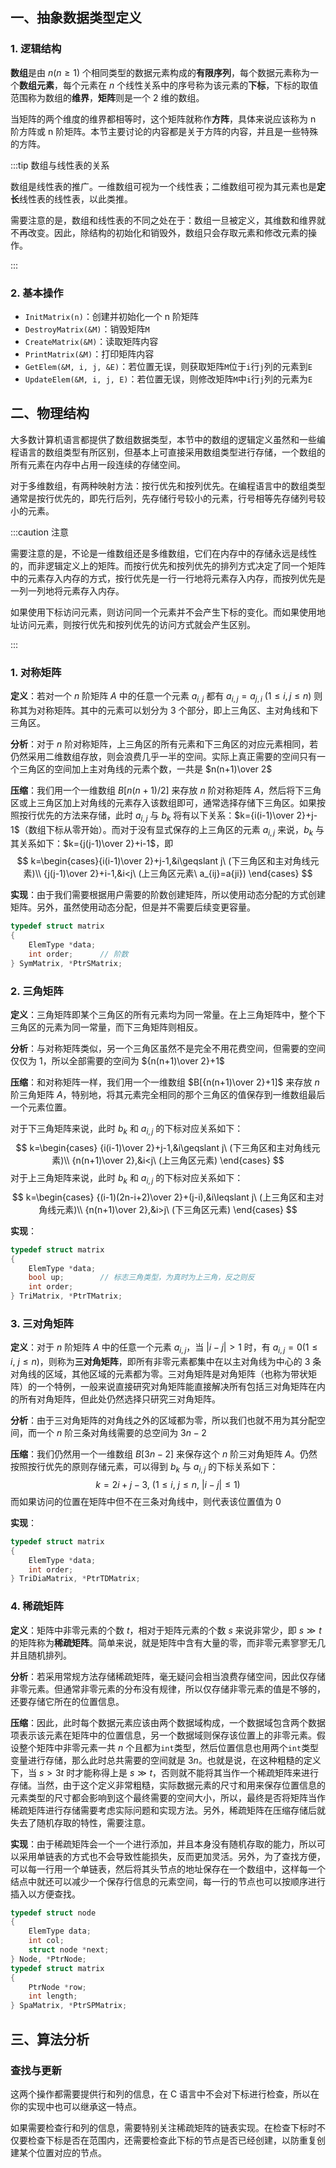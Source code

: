 ## 一、抽象数据类型定义

### 1. 逻辑结构

**数组**是由 $n(n\geqslant 1)$ 个相同类型的数据元素构成的**有限序列**，每个数据元素称为一个**数组元素**，每个元素在 $n$ 个线性关系中的序号称为该元素的**下标**，下标的取值范围称为数组的**维界**，**矩阵**则是一个 2 维的数组。

当矩阵的两个维度的维界都相等时，这个矩阵就称作**方阵**，具体来说应该称为 n 阶方阵或 n 阶矩阵。本节主要讨论的内容都是关于方阵的内容，并且是一些特殊的方阵。

:::tip 数组与线性表的关系

数组是线性表的推广。一维数组可视为一个线性表；二维数组可视为其元素也是**定长**线性表的线性表，以此类推。

需要注意的是，数组和线性表的不同之处在于：数组一旦被定义，其维数和维界就不再改变。因此，除结构的初始化和销毁外，数组只会存取元素和修改元素的操作。

:::



### 2. 基本操作

- `InitMatrix(n)`：创建并初始化一个 n 阶矩阵
- `DestroyMatrix(&M)`：销毁矩阵`M`
- `CreateMatrix(&M)`：读取矩阵内容
- `PrintMatrix(&M)`：打印矩阵内容
- `GetElem(&M, i, j, &E)`：若位置无误，则获取矩阵`M`位于`i`行`j`列的元素到`E`
- `UpdateElem(&M, i, j, E)`：若位置无误，则修改矩阵`M`中`i`行`j`列的元素为`E`



## 二、物理结构

大多数计算机语言都提供了数组数据类型，本节中的数组的逻辑定义虽然和一些编程语言的数组类型有所区别，但基本上可直接采用数组类型进行存储，一个数组的所有元素在内存中占用一段连续的存储空间。

对于多维数组，有两种映射方法：按行优先和按列优先。在编程语言中的数组类型通常是按行优先的，即先行后列，先存储行号较小的元素，行号相等先存储列号较小的元素。

:::caution 注意

需要注意的是，不论是一维数组还是多维数组，它们在内存中的存储永远是线性的，而非逻辑定义上的矩阵。而按行优先和按列优先的排列方式决定了同一个矩阵中的元素存入内存的方式，按行优先是一行一行地将元素存入内存，而按列优先是一列一列地将元素存入内存。

如果使用下标访问元素，则访问同一个元素并不会产生下标的变化。而如果使用地址访问元素，则按行优先和按列优先的访问方式就会产生区别。

:::

### 1. 对称矩阵

**定义**：若对一个 $n$ 阶矩阵 $A$ 中的任意一个元素 $a_{i,j}$ 都有 $a_{i,j}=a_{j,i}\ (1\leqslant i, j\leqslant n)$ 则称其为对称矩阵。其中的元素可以划分为 3 个部分，即上三角区、主对角线和下三角区。

**分析**：对于 $n$ 阶对称矩阵，上三角区的所有元素和下三角区的对应元素相同，若仍然采用二维数组存放，则会浪费几乎一半的空间。实际上真正需要的空间只有一个三角区的空间加上主对角线的元素个数，一共是 $n(n+1)\over 2$

**压缩**：我们用一个一维数组 $B[n(n+1)/2]$ 来存放 $n$ 阶对称矩阵 $A$，然后将下三角区或上三角区加上对角线的元素存入该数组即可，通常选择存储下三角区。如果按照按行优先的方法来存储，此时 $a_{i,j}$ 与 $b_k$ 将有以下关系：$k={i(i-1)\over 2}+j-1$（数组下标从零开始）。而对于没有显式保存的上三角区的元素 $a_{i,j}$ 来说，$b_k$ 与其关系如下：$k={j(j-1)\over 2}+i-1$，即
$$
k=\begin{cases}{i(i-1)\over 2}+j-1,&i\geqslant j\ (下三角区和主对角线元素)\\
{j(j-1)\over 2}+i-1,&i<j\ (上三角区元素\ a_{ij}=a{ji})
\end{cases}
$$

**实现**：由于我们需要根据用户需要的阶数创建矩阵，所以使用动态分配的方式创建矩阵。另外，虽然使用动态分配，但是并不需要后续变更容量。

```c
typedef struct matrix
{
    ElemType *data;
    int order;		// 阶数
} SymMatrix, *PtrSMatrix;
```



### 2. 三角矩阵

**定义**：三角矩阵即某个三角区的所有元素均为同一常量。在上三角矩阵中，整个下三角区的元素为同一常量，而下三角矩阵则相反。

**分析**：与对称矩阵类似，另一个三角区虽然不是完全不用花费空间，但需要的空间仅仅为 1，所以全部需要的空间为 ${n(n+1)\over 2}+1$

**压缩**：和对称矩阵一样，我们用一个一维数组 $B[{n(n+1)\over 2}+1]$ 来存放 $n$ 阶三角矩阵 $A$，特别地，将其元素完全相同的那个三角区的值保存到一维数组最后一个元素位置。

对于下三角矩阵来说，此时 $b_k$ 和 $a_{i,j}$ 的下标对应关系如下：
$$
k=\begin{cases}
{i(i-1)\over 2}+j-1,&i\geqslant j\ (下三角区和主对角线元素)\\
{n(n+1)\over 2},&i<j\ (上三角区元素)
\end{cases}
$$
对于上三角矩阵来说，此时 $b_k$ 和 $a_{i,j}$ 的下标对应关系如下：
$$
k=\begin{cases}
{(i-1)(2n-i+2)\over 2}+(j-i),&i\leqslant j\ (上三角区和主对角线元素)\\
{n(n+1)\over 2},&i>j\ (下三角区元素)
\end{cases}
$$

**实现**：

```c
typedef struct matrix
{
    ElemType *data;
    bool up;		// 标志三角类型，为真时为上三角，反之则反
    int order;
} TriMatrix, *PtrTMatrix;
```



### 3. 三对角矩阵

**定义**：对于 $n$ 阶矩阵 $A$ 中的任意一个元素 $a_{i,j}$，当 $|i-j|>1$ 时，有 $a_{i,j}=0(1\leqslant i,\ j\leqslant n)$，则称为**三对角矩阵**，即所有非零元素都集中在以主对角线为中心的 3 条对角线的区域，其他区域的元素都为零。三对角矩阵是对角矩阵（也称为带状矩阵）的一个特例，一般来说直接研究对角矩阵能直接解决所有包括三对角矩阵在内的所有对角矩阵，但此处仍然选择只研究三对角矩阵。

**分析**：由于三对角矩阵的对角线之外的区域都为零，所以我们也就不用为其分配空间，而一个 $n$ 阶三条对角线需要的总空间为 $3n-2$

**压缩**：我们仍然用一个一维数组 $B[3n-2]$ 来保存这个 $n$ 阶三对角矩阵 $A$。仍然按照按行优先的原则存储元素，可以得到 $b_k$ 与 $a_{i,j}$ 的下标关系如下：
$$
k=2i+j-3,\ (1\leqslant i,\ j\leqslant n,\ |i-j|\leqslant 1)
$$
而如果访问的位置在矩阵中但不在三条对角线中，则代表该位置值为 0

**实现**：

```c
typedef struct matrix
{
    ElemType *data;
    int order;
} TriDiaMatrix, *PtrTDMatrix;
```



### 4. 稀疏矩阵

**定义**：矩阵中非零元素的个数 $t$，相对于矩阵元素的个数 $s$ 来说非常少，即 $s\gg t$ 的矩阵称为**稀疏矩阵**。简单来说，就是矩阵中含有大量的零，而非零元素寥寥无几并且随机排列。

**分析**：若采用常规方法存储稀疏矩阵，毫无疑问会相当浪费存储空间，因此仅存储非零元素。但通常非零元素的分布没有规律，所以仅存储非零元素的值是不够的，还要存储它所在的位置信息。

**压缩**：因此，此时每个数据元素应该由两个数据域构成，一个数据域包含两个数据项表示该元素在矩阵中的位置信息，另一个数据域则保存该位置上的非零元素。假设整个矩阵中非零元素一共 $n$ 个且都为`int`类型，然后位置信息也用两个`int`类型变量进行存储，那么此时总共需要的空间就是 $3n$。也就是说，在这种粗糙的定义下，当 $s>3t$ 时才能称得上是 $s\gg t$，否则就不能将其当作一个稀疏矩阵来进行存储。当然，由于这个定义非常粗糙，实际数据元素的尺寸和用来保存位置信息的元素类型的尺寸都会影响到这个最终需要的空间大小，所以，最终是否将矩阵当作稀疏矩阵进行存储需要考虑实际问题和实现方法。另外，稀疏矩阵在压缩存储后就失去了随机存取的特性，需要注意。

**实现**：由于稀疏矩阵会一个一个进行添加，并且本身没有随机存取的能力，所以可以采用单链表的方式也不会导致性能损失，反而更加灵活。另外，为了查找方便，可以每一行用一个单链表，然后将其头节点的地址保存在一个数组中，这样每一个结点中就还可以减少一个保存行信息的元素空间，每一行的节点也可以按顺序进行插入以方便查找。

```c
typedef struct node
{
    ElemType data;
    int col;
    struct node *next;
} Node, *PtrNode;
typedef struct matrix
{
    PtrNode *row;
    int length;
} SpaMatrix, *PtrSPMatrix;
```



## 三、算法分析

### 查找与更新

这两个操作都需要提供行和列的信息，在 C 语言中不会对下标进行检查，所以在你的实现中也可以继承这一特点。

如果需要检查行和列的信息，需要特别关注稀疏矩阵的链表实现。在检查下标时不仅要检查下标是否在范围内，还需要检查此下标的节点是否已经创建，以防重复创建某个位置对应的节点。